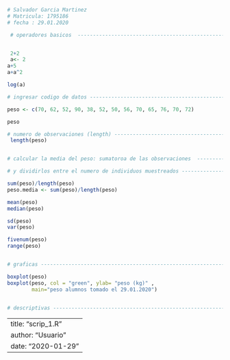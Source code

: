 
```r
# Salvador Garcia Martinez 
# Matricula: 1795186
# fecha : 29.01.2020 

 # operadores basicos  ---------------------------------------------------


 2+2
 a<- 2
a+5 
a+a^2

log(a)

# ingresar codigo de datos ------------------------------------------------

peso <- c(70, 62, 52, 90, 38, 52, 50, 56, 70, 65, 76, 70, 72)

peso

# numero de observaciones (length) ----------------------------------------
 length(peso) 


# calcular la media del peso: sumatoroa de las observaciones  -------------

# y dividirlos entre el numero de individuos muestreados ------------------

sum(peso)/length(peso) 
peso.media <- sum(peso)/length(peso)

mean(peso)
median(peso)

sd(peso)
var(peso)

fivenum(peso)
range(peso)


# graficas ----------------------------------------------------------------

boxplot(peso)
boxplot(peso, col = "green", ylab= "peso (kg)" ,
        main="peso alumnos tomado el 29.01.2020")
      

# descriptivas ------------------------------------------------------------
```


---
title: "scrip_1.R"
author: "Usuario"
date: "2020-01-29"
---

